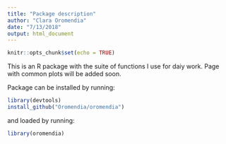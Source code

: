 ```yaml
---
title: "Package description"
author: "Clara Oromendia"
date: "7/13/2018"
output: html_document
---
```


```r
knitr::opts_chunk$set(echo = TRUE)
```


This is an R package with the suite of functions I use for daiy work. Page with common plots will be added soon. 

Package can be installed by running: 
```r
library(devtools)
install_github("Oromendia/oromendia")
```

and loaded by running: 
```r
library(oromendia)
```

